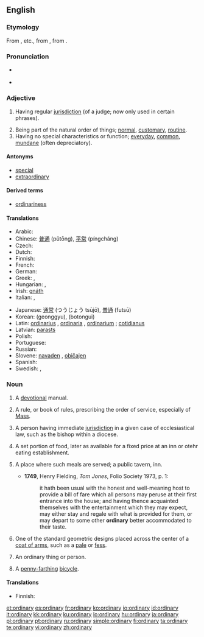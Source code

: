 ==English==

{{rank|shook|fit|distribute|946|ordinary|forms|complete|access}}

===Etymology===
From {{etyl|xno}} {{term|ordenaire}}, {{term|ordenarie}} etc., from {{etyl|la}} {{term|ordenarius|ōrdinārius|regular, orderly}}, from {{term|ordo|ōrdō|order}}.

===Pronunciation===
*{{a|UK}} {{IPA|/ˈɔːdɪnəɹi/|/ˈɔːdənɹi/}}
* {{audio|en-us-ordinary.ogg|Audio (US)}}

===Adjective===
{{en-adj-more}}

# {{legal}} Having regular [[jurisdiction]] (of a judge; now only used in certain phrases).
# Being part of the natural order of things; [[normal]], [[customary]], [[routine]].
# Having no special characteristics or function; [[everyday]], [[common]], [[mundane]] (often depreciatory).

====Antonyms====
* [[special]]
* [[extraordinary]]

====Derived terms====
* [[ordinariness]]

====Translations====
{{trans-top|normal, routine}}
* Arabic: {{Arab|[[عادي]]}} {{IPAchar|(ʕādi)}}
* Chinese: [[普通]] (pǔtōng), [[平常]] (píngcháng)
* Czech: {{t-|cs|obyčejný|m}}
* Dutch: {{t+|nl|gewoon}}
* Finnish: {{t+|fi|tavallinen}}
* French: {{t+|fr|ordinaire}}
* German: {{t+|de|gewöhnlich}}
* Greek: {{t+|el|κοινός|sc=Grek}}, {{t+|el|συνηθισμένος|sc=Grek}}
* Hungarian: {{t+|hu|rendes}}, {{t+|hu|szokásos}}
* Irish: [[gnáth]]
* Italian: {{t+|it|ordinario|m}}, {{t+|it|ordinaria|f}}
{{trans-mid}}
* Japanese: [[通常]] (つうじょう tsūjō), [[普通]] (futsū)
* Korean: {{t-|ko|정규|sc=Hang}} (geonggyu), {{t-|ko|보통의|sc=Hang}} (botongui)
* Latin: [[ordinarius]] {{m}}, [[ordinaria]] {{f}}, [[ordinarium]] {{n}}; [[cotidianus]]
* Latvian: [[parasts]]
* Polish: {{t+|pl|zwykły}}
* Portuguese: {{t+|pt|ordinário|m}}
* Russian: {{t+|ru|обыкновенный|tr=obyknovénnyj|sc=Cyrl}}
* Slovene: [[navaden]] {{m}}, [[običajen]] {{m}}
* Spanish: {{t+|es|ordinario|m}}
* Swedish: {{t+|sv|vanlig}}, {{t-|sv|ordinär}}
{{trans-bottom}}

===Noun===
{{en-noun|ordinaries}}

# {{obsolete}} A [[devotional]] manual.
# {{Christianity}} A rule, or book of rules, prescribing the order of service, especially of [[Mass]].
# A person having immediate [[jurisdiction]] in a given case of ecclesiastical law, such as the bishop within a diocese.
# {{obsolete}} A set portion of food, later as available for a fixed price at an inn or otehr eating establishment.
# {{archaic|_|or|_|historical}} A place where such meals are served; a public tavern, inn.
#*'''1749''', Henry Fielding, ''Tom Jones'', Folio Society 1973, p. 1:
#*:it hath been usual with the honest and well-meaning host to provide a bill of fare which all persons may peruse at their first entrance into the house; and having thence acquainted themselves with the entertainment which they may expect, may either stay and regale with what is provided for them, or may depart to some other '''ordinary''' better accommodated to their taste.
# {{heraldry}} One of the standard geometric designs placed across the center of a [[coat of arms]], such as a [[pale]] or [[fess]].
# An ordinary thing or person.
# {{historical}} A [[penny-farthing]] [[bicycle]].

====Translations====
{{trans-top|standard geometric design in heraldics}}
* Finnish: {{t-|fi|airutkuvio}}
{{trans-mid}}
{{trans-bottom}}

[[et:ordinary]]
[[es:ordinary]]
[[fr:ordinary]]
[[ko:ordinary]]
[[io:ordinary]]
[[id:ordinary]]
[[it:ordinary]]
[[kk:ordinary]]
[[ku:ordinary]]
[[lo:ordinary]]
[[hu:ordinary]]
[[ja:ordinary]]
[[pl:ordinary]]
[[pt:ordinary]]
[[ru:ordinary]]
[[simple:ordinary]]
[[fi:ordinary]]
[[ta:ordinary]]
[[te:ordinary]]
[[vi:ordinary]]
[[zh:ordinary]]
